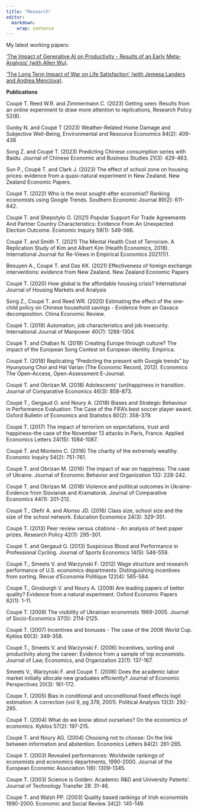 ```yaml
---
title: "Research"
editor: 
  markdown: 
    wrap: sentence
---
```


My latest working papers:

['The Impact of Generative AI on Productivity - Results of an Early Meta-Analysis' (with Allen Wu)](https://dataisdifficult.github.io/GenAI_and_Productivity_html_07052025.html).


['The Long Term Impact of War on Life Satisfaction' (with Jemesa Landers and Andrea Menclova)](https://dataisdifficult.github.io/PAPERLongTermImpactofWaronLifeSatisfaction.html).

**Publications**

Coupé T. Reed W.R. and Zimmermann C. (2023) Getting seen: Results from an online experiment to draw more attention to replications, Research Policy 52(8).

Gunby N. and Coupé T (2023) Weather-Related Home Damage and Subjective Well-Being, Environmental and Resource Economics 84(2): 409-438

Song Z. and Coupé T. (2023) Predicting Chinese consumption series with Baidu. Journal of Chinese Economic and Business Studies 21(3): 429-463.

Sun P., Coupé T. and Clark J. (2023) The effect of school zone on housing prices: evidence from a quasi-natural experiment in New Zealand. New Zealand Economic Papers.

Coupé T. (2022) Who is the most sought-after economist? Ranking economists using Google Trends. Southern Economic Journal 89(2): 611-642.

Coupé T. and Shepotylo O. (2021) Popular Support For Trade Agreements And Partner Country Characteristics: Evidence From An Unexpected Election Outcome. Economic Inquiry 59(1): 549-566. 

Coupé T. and Smith T. (2021) The Mental Health Cost of Terrorism. A Replication Study of Kim and Albert Kim (Health Economics, 2018). International Journal for Re-Views in Empirical Economics 2021(1)1. 

Besuyen A., Coupé T. and Das KK. (2021) Effectiveness of foreign exchange interventions: evidence from New Zealand. New Zealand Economic Papers 

Coupé T. (2020) How global is the affordable housing crisis? International Journal of Housing Markets and Analysis

Song Z., Coupé T. and Reed WR. (2020) Estimating the effect of the one-child policy on Chinese household savings - Evidence from an Oaxaca decomposition. China Economic Review. 

Coupé T. (2019) Automation, job characteristics and job insecurity. International Journal of Manpower 40(7): 1288-1304. 

Coupé T. and Chaban N. (2019) Creating Europe through culture? The impact of the European Song Contest on European identity. Empirica. 

Coupé T. (2018) Replicating "Predicting the present with Google trends" by Hyunyoung Choi and Hal Varian (The Economic Record, 2012). Economics: The Open-Access, Open-Assessment E-Journal. 

Coupé T. and Obrizan M. (2018) Adolescents' (un)happiness in transition. Journal of Comparative Economics 46(3): 858-873. 

Coupé T., Gergaud O. and Noury A. (2018) Biases and Strategic Behaviour in Performance Evaluation: The Case of the FIFA's best soccer player award. Oxford Bulletin of Economics and Statistics 80(2): 358-379. 

Coupé T. (2017) The impact of terrorism on expectations, trust and happiness–the case of the November 13 attacks in Paris, France. Applied Economics Letters 24(15): 1084-1087. 

Coupé T. and Monteiro C. (2016) The charity of the extremely wealthy. Economic Inquiry 54(2): 751-761. 

Coupé T. and Obrizan M. (2016) The impact of war on happiness: The case of Ukraine. Journal of Economic Behavior and Organization 132: 228-242. 

Coupé T. and Obrizan M. (2016) Violence and political outcomes in Ukraine-Evidence from Sloviansk and Kramatorsk. Journal of Comparative Economics 44(1): 201-212. 

Coupé T., Olefir A. and Alonso JD. (2016) Class size, school size and the size of the school network. Education Economics 24(3): 329-351. 

Coupé T. (2013) Peer review versus citations - An analysis of best paper prizes. Research Policy 42(1): 295-301. 

Coupé T. and Gergaud O. (2013) Suspicious Blood and Performance in Professional Cycling. Journal of Sports Economics 14(5): 546-559. 

Coupé T., Smeets V. and Warzynski F. (2012) Wage structure and research performance of U.S. economics departments: Distinguishing incentives from sorting. Revue d'Economie Politique 122(4): 565-584. 

Coupé T., Ginsburgh V. and Noury A. (2009) Are leading papers of better quality? Evidence from a natural experiment. Oxford Economic Papers 62(1): 1-11. 

Coupé T. (2008) The visibility of Ukrainian economists 1969-2005. Journal of Socio-Economics 37(5): 2114-2125. 

Coupé T. (2007) Incentives and bonuses - The case of the 2006 World Cup. Kyklos 60(3): 349-358. 

Coupé T., Smeets V. and Warzynski F. (2006) Incentives, sorting and productivity along the career: Evidence from a sample of top economists. Journal of Law, Economics, and Organization 22(1): 137-167.  

Smeets V., Warzynski F. and Coupé T. (2006) Does the academic labor market initially allocate new graduates efficiently? Journal of Economic Perspectives 20(3): 161-172. 

Coupe T. (2005) Bias in conditional and unconditional fixed effects logit estimation: A correction (vol 9, pg 379, 2001). Political Analysis 13(3): 292-295. 

Coupé T. (2004) What do we know about ourselves? On the economics of economics. Kyklos 57(2): 197-215. 

Coupé T. and Noury AG. (2004) Choosing not to choose: On the link between information and abstention. Economics Letters 84(2): 261-265. 

Coupé T. (2003) Revealed performances: Worldwide rankings of economists and economics departments, 1990-2000. Journal of the European Economic Association 1(6): 1309-1345. 

Coupe T. (2003) Science is Golden: Academic R&D and University Patents'. Journal of Technology Transfer 28: 31-46. 

Coupé T. and Walsh PP. (2003) Quality based rankings of Irish economists 1990-2000. Economic and Social Review 34(2): 145-149.

